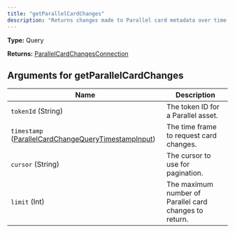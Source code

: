 ```yaml
---
title: "getParallelCardChanges"
description: "Returns changes made to Parallel card metadata over time."
---
```


**Type:** Query

**Returns:** [ParallelCardChangesConnection](/api-reference/types/parallelcardchangesconnection)

## Arguments for getParallelCardChanges

| Name | Description |
|------|-------------|
| `tokenId` (String) | The token ID for a Parallel asset. |
| `timestamp` ([ParallelCardChangeQueryTimestampInput](/api-reference/types/parallelcardchangequerytimestampinput)) | The time frame to request card changes. |
| `cursor` (String) | The cursor to use for pagination. |
| `limit` (Int) | The maximum number of Parallel card changes to return. |

